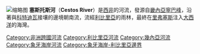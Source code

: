 [[File:Liberia_Cestos_River.png|缩略图]]
'''塞斯托斯河'''（'''Cestos River'''）是[[西非|西非]]的河流，發源自[[畿內亞|畿內亞]][[寧巴峰|寧巴峰]]，沿著與[[科特迪瓦|科特迪瓦]]接壤的邊境朝南流，流經[[利比里亞|利比里亞]]的雨林，最終在[[里弗塞斯|里弗塞斯]]注入[[大西洋|大西洋]]的海灣。

{{Liberia-stub}}

{{coord|5|27|N|9|34|W|display=title|region:LR_type:river_source:GNS-enwiki}}
{{DEFAULTSORT:Cestos}}
[[Category:非洲跨國河流|Category:非洲跨國河流]]
[[Category:利比里亞河流|Category:利比里亞河流]]
[[Category:幾內亞河流|Category:幾內亞河流]]
[[Category:象牙海岸河流|Category:象牙海岸河流]]
[[Category:象牙海岸-利比里亞邊界|Category:象牙海岸-利比里亞邊界]]